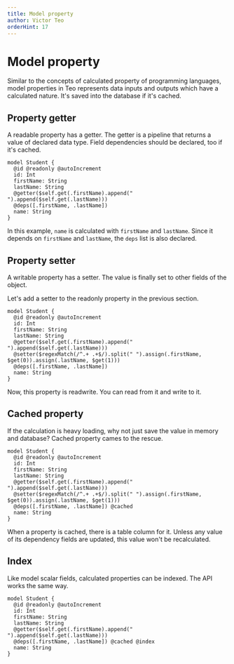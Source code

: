```yaml
---
title: Model property
author: Victor Teo
orderHint: 17
---
```



# Model property

Similar to the concepts of calculated property of programming languages,
model properties in Teo represents data inputs and outputs which have a 
calculated nature. It's saved into the database if it's cached.

## Property getter

A readable property has a getter. The getter is a pipeline that returns a value 
of declared data type. Field dependencies should be declared, too if it's 
cached.

```teo showLineNumbers {6-8}
model Student {
  @id @readonly @autoIncrement
  id: Int
  firstName: String
  lastName: String
  @getter($self.get(.firstName).append(" ").append($self.get(.lastName)))
  @deps([.firstName, .lastName])
  name: String
}
```

In this example, `name` is calculated with `firstName` and `lastName`. Since
it depends on `firstName` and `lastName`, the `deps` list is also
declared.

## Property setter

A writable property has a setter. The value is finally set to other fields of
the object.

Let's add a setter to the readonly property in the previous section.

```teo showLineNumbers {7}
model Student {
  @id @readonly @autoIncrement
  id: Int
  firstName: String
  lastName: String
  @getter($self.get(.firstName).append(" ").append($self.get(.lastName)))
  @setter($regexMatch(/^.+ .+$/).split(" ").assign(.firstName, $get(0)).assign(.lastName, $get(1)))
  @deps([.firstName, .lastName])
  name: String
}
```

Now, this property is readwrite. You can read from it and write to it.

## Cached property

If the calculation is heavy loading, why not just save the value in memory and
database? Cached property cames to the rescue.

```teo showLineNumbers /\@cached/
model Student {
  @id @readonly @autoIncrement
  id: Int
  firstName: String
  lastName: String
  @getter($self.get(.firstName).append(" ").append($self.get(.lastName)))
  @setter($regexMatch(/^.+ .+$/).split(" ").assign(.firstName, $get(0)).assign(.lastName, $get(1)))
  @deps([.firstName, .lastName]) @cached
  name: String
}
```

When a property is cached, there is a table column for it. Unless any value of
its dependency fields are updated, this value won't be recalculated.

## Index

Like model scalar fields, calculated properties can be indexed. The API works
the same way.

```teo
model Student {
  @id @readonly @autoIncrement
  id: Int
  firstName: String
  lastName: String
  @getter($self.get(.firstName).append(" ").append($self.get(.lastName)))
  @deps([.firstName, .lastName]) @cached @index
  name: String
}
```

<PrevNext />
